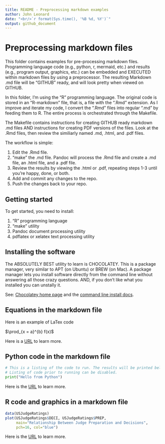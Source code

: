 ---
title: README - Preprocessing markdown examples
author: John Leonard
date: "<br/>`r format(Sys.time(), '%B %d, %Y')`"
output: github_document
---
# Preprocessing markdown files

This folder contains examples for pre-processing markdown files. Programming language code (e.g., python, r, mermaid, etc.) and results (e.g., program output, graphics, etc.) can be embedded and EXECUTED within markdown files by using a preprocessor. The resulting Markdown .md file will be "GITHUB" ready, and will look pretty when viewed on GITHUB.

In this folder, I'm using the "R" programming language. The original code is stored in an "R-markdown" file, that is, a file with the ".Rmd" extension. As I improve and iterate my code, I convert the ".Rmd" files into regular ".md" by feeding them to R. The entire process is orchestrated through the Makefile.

The Makefile contains instructions for creating GITHUB ready markdown .md files AND instructions for creating PDF versions of the files. Look at the .Rmd files, then review the similiarly named .md, .html, and .pdf files.

The workflow is simple:

1. Edit the .Rmd file.
1. "make" the .md file. Pandoc will process the .Rmd file and create a .md file, an .html file, and a .pdf file.
1. Review the results by viewing the .html or .pdf, repeating steps 1-3 until you're happy, done, or both.
1. Add and commit any changes to the repo.
1. Push the changes back to your repo.

## Getting started

To get started, you need to install:

1. "R" programming language
1. "make" utility
1. Pandoc document processing utility
1. pdflatex or xelatex text processing utility

## Installing the software

The ABSOLUTELY BEST utility to learn is CHOCOLATEY. This is a package manager,
very similar to APT (on Ubuntu) or BREW (on Mac). A package manager lets you 
install software directly from the command line without answering all those crazy questions. AND,
if you don't like what you installed you can unstally it.

See:  [Chocolatey home page](https://chocolatey.org/) and the [command line install docs](https://docs.chocolatey.org/en-us/choco/setup).

## Equations in the markdown file

Here is an example of LaTex code

$\prod_{x = a}^{b} f(x)$

Here is a [URL](https://bookdown.org/dalzelnm/bookdown-demo/mathematical-notation-in-r.html) to learn more.

## Python code in the markdown file

```{python}
# This is a listing of the code to run. The results will be printed below.
# Listing of code prior to running can be disabled.
print("Hello from Python")
```
 
Here is the [URL](https://bookdown.org/yihui/rmarkdown-cookbook/eng-python.html) to learn more.

## R code and graphics in a markdown file

```{r}
data(USJudgeRatings)
plot(USJudgeRatings$DECI, USJudgeRatings$PREP,
     main="Relationship Between Judge Preparation and Decisions",
     pch=16, col="blue")
```

Here is the [URL](https://bookdown.org/ejvanholm/WorkingWithData/r-markdown-guide.html) to learn more.